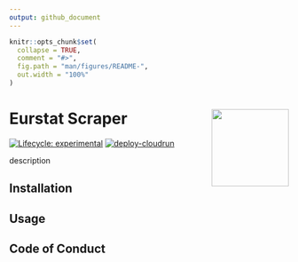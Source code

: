 ```yaml
---
output: github_document
---
```


<!-- README.md is generated from README.Rmd. Please edit that file -->

```r
knitr::opts_chunk$set(
  collapse = TRUE,
  comment = "#>",
  fig.path = "man/figures/README-",
  out.width = "100%"
)
```

# Eurstat Scraper <img src="man/figures/logo.png" align="right" height="139"/>

<!-- badges: start -->
[![Lifecycle: experimental](https://lifecycle.r-lib.org/articles/figures/lifecycle-experimental.svg)](https://lifecycle.r-lib.org/articles/stages.html#experimental)
[![deploy-cloudrun](https://github.com/data-for-good-concepts/eurostat-scraper/actions/workflows/deploy-cloudrun.yaml/badge.svg)](https://github.com/data-for-good-concepts/eurostat-scraper/actions/workflows/deploy-cloudrun.yaml)
<!-- badges: end -->

description

## Installation

## Usage

## Code of Conduct

